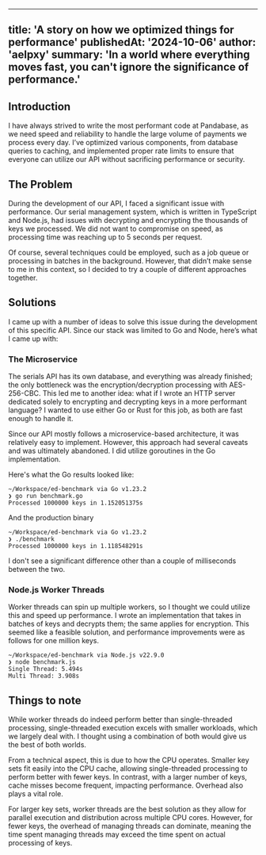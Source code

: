 
---
title: 'A story on how we optimized things for performance'
publishedAt: '2024-10-06'
author: 'aelpxy'
summary: 'In a world where everything moves fast, you can't ignore the significance of performance.'
---

## Introduction

I have always strived to write the most performant code at Pandabase, as we need speed and reliability to handle the large volume of payments we process every day. I’ve optimized various components, from database queries to caching, and implemented proper rate limits to ensure that everyone can utilize our API without sacrificing performance or security.

## The Problem

During the development of our API, I faced a significant issue with performance. Our serial management system, which is written in TypeScript and Node.js, had issues with decrypting and encrypting the thousands of keys we processed. We did not want to compromise on speed, as processing time was reaching up to 5 seconds per request.

Of course, several techniques could be employed, such as a job queue or processing in batches in the background. However, that didn’t make sense to me in this context, so I decided to try a couple of different approaches together.

## Solutions

I came up with a number of ideas to solve this issue during the development of this specific API. Since our stack was limited to Go and Node, here’s what I came up with:

### The Microservice

The serials API has its own database, and everything was already finished; the only bottleneck was the encryption/decryption processing with AES-256-CBC. This led me to another idea: what if I wrote an HTTP server dedicated solely to encrypting and decrypting keys in a more performant language? I wanted to use either Go or Rust for this job, as both are fast enough to handle it.

Since our API mostly follows a microservice-based architecture, it was relatively easy to implement. However, this approach had several caveats and was ultimately abandoned. I did utilize goroutines in the Go implementation.

Here's what the Go results looked like:
```
~/Workspace/ed-benchmark via Go v1.23.2
❯ go run benchmark.go
Processed 1000000 keys in 1.152051375s
```

And the production binary

```
~/Workspace/ed-benchmark via Go v1.23.2
❯ ./benchmark
Processed 1000000 keys in 1.118548291s
```

I don't see a significant difference other than a couple of milliseconds between the two.

### Node.js Worker Threads

Worker threads can spin up multiple workers, so I thought we could utilize this and speed up performance. I wrote an implementation that takes in batches of keys and decrypts them; the same applies for encryption. This seemed like a feasible solution, and performance improvements were as follows for one million keys.

```
~/Workspace/ed-benchmark via Node.js v22.9.0
❯ node benchmark.js
Single Thread: 5.494s
Multi Thread: 3.908s
```

## Things to note


While worker threads do indeed perform better than single-threaded processing, single-threaded execution excels with smaller workloads, which we largely deal with. I thought using a combination of both would give us the best of both worlds.

From a technical aspect, this is due to how the CPU operates. Smaller key sets fit easily into the CPU cache, allowing single-threaded processing to perform better with fewer keys. In contrast, with a larger number of keys, cache misses become frequent, impacting performance. Overhead also plays a vital role.

For larger key sets, worker threads are the best solution as they allow for parallel execution and distribution across multiple CPU cores. However, for fewer keys, the overhead of managing threads can dominate, meaning the time spent managing threads may exceed the time spent on actual processing of keys.
